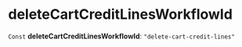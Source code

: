 
# deleteCartCreditLinesWorkflowId

 `Const` **deleteCartCreditLinesWorkflowId**: `"delete-cart-credit-lines"`

